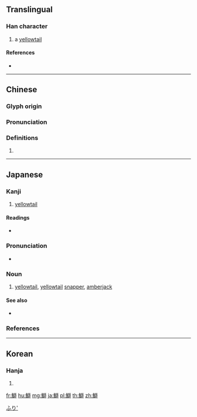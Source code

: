 {{character info/new}}
==Translingual==

===Han character===
{{Han char|rn=195|rad=魚|as=10|sn=21|four=21327|canj=NFHRB}}

# a [[yellowtail]]

====References====
* {{Han ref|kx=1475.390|dkj=46381|dj=2007.240|hdz=74707.030|uh=9C24|ud=39972|bh=F6B0|bd=63152}}

----

==Chinese==
{{zh-forms|s=𫚕}}

===Glyph origin===
{{Han etym}}

===Pronunciation===
{{zh-pron
|m=shī
|c=si1
|mc=y
|oc=y
|cat=
}}

===Definitions===
{{zh-hanzi}}

# {{rfdef|zh}}

----

==Japanese==

===Kanji===
{{ja-kanji|grade=|rs=魚10}}

# [[yellowtail]]

====Readings====
* {{ja-readings|on=[[し]] (shi)|kun=[[ぶり]] (buri)}}

===Pronunciation===
* {{ja-pron|ぶり|acc=1|acc_ref=NHK}}

===Noun===
{{ja-noun|ぶり}}

# [[yellowtail]], [[yellowtail]] [[snapper]], [[amberjack]]

====See also====
* {{ja-r|魬|はまち|gloss=[[young]] [[yellowtail]]}}

===References===
<references/>

[[Category:ja:Fish|ふり']]

----

==Korean==

===Hanja===
{{ko-hanja|hangeul=사|eumhun=|rv=sa|mr=sa|y=sa}}

# {{defn|lang=ko|sort=魚10}}

[[fr:鰤]]
[[hu:鰤]]
[[mg:鰤]]
[[ja:鰤]]
[[pl:鰤]]
[[th:鰤]]
[[zh:鰤]]